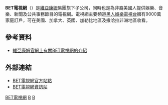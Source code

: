 {{電視網資訊
| 電視網名稱     = BET電視網
| 電視網商標檔案 = BET Networks logo.jpg
| 電視網商標尺寸 = 240px
| 電視網商標名稱 = BET電視網標誌
| 類型           = [[有線電視|有線電視]]、[[衛星電視|衛星電視]]、[[數位電視|數位電視]]
| 品牌           = BET Networks
| 開播日期       = 1983年7月1日
| 國家           = {{USA}}
| 可收視地區     = [[美國|美國]]、[[加拿大|加拿大]]、[[英國|英國]]<br />[[加勒比地區|加勒比地區]]、[[撒哈拉地区|撒哈拉非洲地區]]
| 創立日期       = 1979年
| 創立者         = 
| 口號           = 
| 格言           = 
| 收視率         = 
| 收視率調查時間 = 
| 收視率資料來源 = 
| 市場占有率     = 
| 擁有者         = [[維亞康姆|維亞康姆]]
| 持股者         = 
| 關鍵人物       = 
| 旗下類比頻道   = [[黑人娛樂電視台|黑人娛樂電視台]]<br />[[中心電視台|中心電視台]]
| 旗下數位頻道   = {{Link-en|BET福音頻道|BET Gospel}}<br />{{Link-en|BET嘻哈頻道|BET Hip-Hop}}<br />{{Link-en|BET國際頻道|BET International}}
| 官方網站       = http://www.bet.com
}}

'''BET電視網'''（'''{{lang|en|BET Networks}}'''）是[[維亞康姆|維亞康姆]]集團旗下子公司，同時也是為非裔美國人提供娛樂、音樂、新聞及公共事務節目的電視網。電視網主要頻道[[黑人娛樂電視台|黑人娛樂電視台]]擁有9000萬家庭訂戶，可在美國、加拿大、英國、加勒比地區及撒哈拉非洲地區收看。

== 參考資料 ==
* [https://web.archive.org/web/20131030155819/http://betcareers.viacom.com/about.html 維亞康姆官網上有關BET電視網的介紹]{{en}}

== 外部連結 ==
* [http://www.bet.com/ BET電視網官方站點]{{Wayback|url=http://www.bet.com/ |date=20090509205845 }}{{en}}
* [http://betpressroom.com/ BET電視網資訊站]{{Wayback|url=http://betpressroom.com/ |date=20131203011439 }}{{en}}

[[Category:BET電視網|]]
[[Category:維亞康姆傳媒電視網|B]]
[[Category:美國電視網|B]]
